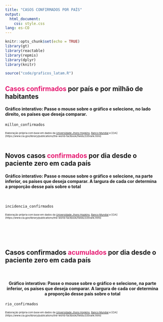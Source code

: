 ```yaml
---
title: "CASOS CONFIRMADOS POR PAÍS"
output: 
  html_document: 
    css: style.css
lang: es-CO
---
```


```r
knitr::opts_chunk$set(echo = TRUE)
library(gt)
library(reactable)
library(repmis)
library(dplyr)
library(knitr)

source("code/graficos_latam.R")


```

<h2 style = color: #000000;>
    <span style = "color: #e61b72"> <b>Casos confirmados</b></span> por país e por milhão de habitantes

</h2>

<h4>Gráfico interativo: Passe o mouse sobre o gráfico e selecione, no lado direito, os países que deseja comparar.</h4>
```r
millon_confirmados
```

<small><small><small>
Elaboração própria com base em dados da [Universidade Jhons Hopkins](https://github.com/CSSEGISandData/COVID-19), [Banco Mundial](https://datos.bancomundial.org/indicador/SP.POP.TOTL) e [CIA] (https://www.cia.gov/library/publications/the-world-factbook/fields/335rank.html)
</small></small></small>
<br>
<br>

<h2 style = color: #000000;>
    Novos casos<span style = "color: #e61b72"> <b>confirmados</b></span> por dia desde o paciente zero em cada país
</h2>

<h4>Gráfico interativo: Passe o mouse sobre o gráfico e selecione, na parte inferior, os países que deseja comparar. A largura de cada cor determina a proporção desse país sobre o total</h4>
<br>
```r
incidencia_confirmados
```
<small><small><small>
Elaboração própria com base em dados da [Universidade Jhons Hopkins](https://github.com/CSSEGISandData/COVID-19), [Banco Mundial](https://datos.bancomundial.org/indicador/SP.POP.TOTL) e [CIA] (https://www.cia.gov/library/publications/the-world-factbook/fields/335rank.html)
</small></small></small>

<br>
<br>
<br>

<h2 style = color: #000000;>
    Casos confirmados <span style = "color: #e61b72"> <b>acumulados</b></span> por dia desde o paciente zero em cada país
</h2>

<br>
<center><h4>Gráfico interativo: Passe o mouse sobre o gráfico e selecione, na parte inferior, os países que deseja comparar. A largura de cada cor determina a proporção desse país sobre o total</h4></center>
```r
rio_confirmados
```

<small><small><small>
Elaboração própria com base em dados da [Universidade Jhons Hopkins](https://github.com/CSSEGISandData/COVID-19), [Banco Mundial](https://datos.bancomundial.org/indicador/SP.POP.TOTL) e [CIA] (https://www.cia.gov/library/publications/the-world-factbook/fields/335rank.html)
</small></small></small>